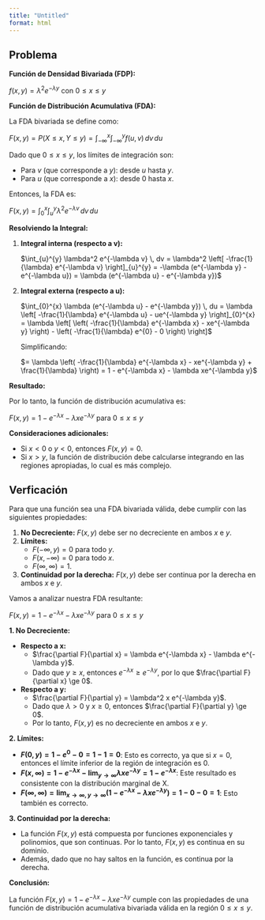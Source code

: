 ```yaml
---
title: "Untitled"
format: html
---
```


## Problema

**Función de Densidad Bivariada (FDP):**

$f(x, y) = \lambda^2 e^{-\lambda y}$ con $0 \le x \le y$

**Función de Distribución Acumulativa (FDA):**

La FDA bivariada se define como:

$F(x, y) = P(X \le x, Y \le y) = \int_{-\infty}^{x} \int_{-\infty}^{y} f(u, v) \, dv \, du$

Dado que $0 \le x \le y$, los límites de integración son:

* Para $v$ (que corresponde a $y$): desde $u$ hasta $y$.
* Para $u$ (que corresponde a $x$): desde $0$ hasta $x$.

Entonces, la FDA es:

$F(x, y) = \int_{0}^{x} \int_{u}^{y} \lambda^2 e^{-\lambda v} \, dv \, du$

**Resolviendo la Integral:**

1.  **Integral interna (respecto a v):**

    $\int_{u}^{y} \lambda^2 e^{-\lambda v} \, dv = \lambda^2 \left[ -\frac{1}{\lambda} e^{-\lambda v} \right]_{u}^{y} = -\lambda (e^{-\lambda y} - e^{-\lambda u}) = \lambda (e^{-\lambda u} - e^{-\lambda y})$

2.  **Integral externa (respecto a u):**

    $\int_{0}^{x} \lambda (e^{-\lambda u} - e^{-\lambda y}) \, du = \lambda \left[ -\frac{1}{\lambda} e^{-\lambda u} - ue^{-\lambda y} \right]_{0}^{x} = \lambda \left[ \left( -\frac{1}{\lambda} e^{-\lambda x} - xe^{-\lambda y} \right) - \left( -\frac{1}{\lambda} e^{0} - 0 \right) \right]$

    Simplificando:

    $= \lambda \left( -\frac{1}{\lambda} e^{-\lambda x} - xe^{-\lambda y} + \frac{1}{\lambda} \right) = 1 - e^{-\lambda x} - \lambda xe^{-\lambda y}$

**Resultado:**

Por lo tanto, la función de distribución acumulativa es:

$F(x, y) = 1 - e^{-\lambda x} - \lambda x e^{-\lambda y}$ para $0 \le x \le y$

**Consideraciones adicionales:**

* Si $x < 0$ o $y < 0$, entonces $F(x, y) = 0$.
* Si $x > y$, la función de distribución debe calcularse integrando en las regiones apropiadas, lo cual es más complejo.


## Verficación

 Para que una función sea una FDA bivariada válida, debe cumplir con las siguientes propiedades:

1.  **No Decreciente:** $F(x, y)$ debe ser no decreciente en ambos $x$ e $y$.
2.  **Límites:**
    * $F(-\infty, y) = 0$ para todo $y$.
    * $F(x, -\infty) = 0$ para todo $x$.
    * $F(\infty, \infty) = 1$.
3.  **Continuidad por la derecha:** $F(x, y)$ debe ser continua por la derecha en ambos $x$ e $y$.

Vamos a analizar nuestra FDA resultante:

$F(x, y) = 1 - e^{-\lambda x} - \lambda x e^{-\lambda y}$ para $0 \le x \le y$

**1. No Decreciente:**

* **Respecto a x:**
    * $\frac{\partial F}{\partial x} = \lambda e^{-\lambda x} - \lambda e^{-\lambda y}$.
    * Dado que $y \ge x$, entonces $e^{-\lambda x} \ge e^{-\lambda y}$, por lo que $\frac{\partial F}{\partial x} \ge 0$.
* **Respecto a y:**
    * $\frac{\partial F}{\partial y} = \lambda^2 x e^{-\lambda y}$.
    * Dado que $\lambda > 0$ y $x \ge 0$, entonces $\frac{\partial F}{\partial y} \ge 0$.
    * Por lo tanto, $F(x, y)$ es no decreciente en ambos $x$ e $y$.

**2. Límites:**

* **$F(0, y) = 1 - e^0 - 0 = 1 - 1 = 0$**: Esto es correcto, ya que si $x=0$, entonces el límite inferior de la región de integración es 0.
* **$F(x, \infty) = 1 - e^{-\lambda x} - \lim_{y \to \infty} \lambda x e^{-\lambda y} = 1 - e^{-\lambda x}$**: Este resultado es consistente con la distribución marginal de X.
* **$F(\infty, \infty) = \lim_{x \to \infty, y \to \infty} (1 - e^{-\lambda x} - \lambda x e^{-\lambda y}) = 1 - 0 - 0 = 1$**: Esto también es correcto.

**3. Continuidad por la derecha:**

* La función $F(x, y)$ está compuesta por funciones exponenciales y polinomios, que son continuas. Por lo tanto, $F(x, y)$ es continua en su dominio.
* Además, dado que no hay saltos en la función, es continua por la derecha.

**Conclusión:**

La función $F(x, y) = 1 - e^{-\lambda x} - \lambda x e^{-\lambda y}$ cumple con las propiedades de una función de distribución acumulativa bivariada válida en la región $0 \le x \le y$.
